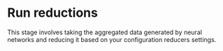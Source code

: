 
# Run reductions

<p>
  This stage involves taking the aggregated data generated by neural networks
  and reducing it based on your <ExcelIcon /> configuration reducers settings.
</p>
